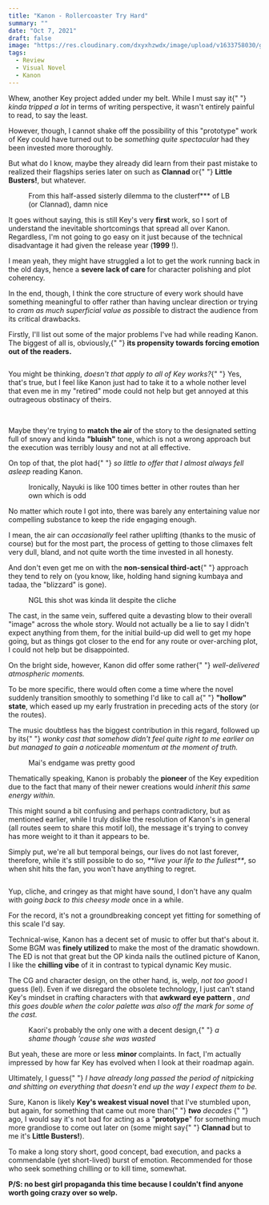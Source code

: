 ```yaml
---
title: "Kanon - Rollercoaster Try Hard"
summary: ""
date: "Oct 7, 2021"
draft: false
image: "https://res.cloudinary.com/dxyxhzwdx/image/upload/v1633758030/gaftonosh/2021/10/kanon-rollercoaster-try-hard-feature.webp"
tags:
  - Review
  - Visual Novel
  - Kanon
---
```


<div className="richtext pb-8">
  <p>
    Whew, another Key project added under my belt. While I must say it{" "}
    <em>kinda tripped a lot</em> in terms of writing perspective, it wasn't
    entirely painful to read, to say the least.
  </p>
  <p>
    However, though, I cannot shake off the possibility of this "prototype" work
    of Key could have turned out to be<em> something quite spectacular </em>had
    they been invested more thoroughly.
  </p>
  <p>
    But what do I know, maybe they already did learn from their past mistake to
    realized their flagships series later on such as <strong>Clannad </strong>or{" "}
    <strong>Little Busters!</strong>, but whatever.
  </p>
  <figure className="kg-card kg-image-card kg-card-hascaption">
    <img
      className="kg-image hoverZoomLink"
      src="http://testghost.mo.cloudinary.net/image/upload/q_80/v1/gaftonosh/2021/10/kanon--9-.webp"
      alt=""
      height={480}
      loading="lazy"
      width={640}
    />
    <figcaption>
      From this half-assed sisterly dilemma to the clusterf*** of LB (or
      Clannad), damn nice
    </figcaption>
  </figure>
  <p>
    It goes without saying, this is still Key's very <strong>first </strong>
    work, so I sort of understand the inevitable shortcomings that spread all over
    Kanon. Regardless, I'm not going to go easy on it just because of the technical
    disadvantage it had given the release year (<strong>1999</strong>
    !).
  </p>
  <p>
    I mean yeah, they might have struggled a lot to get the work running back in
    the old days, hence a <strong>severe lack of care </strong>for character
    polishing and plot coherency.
  </p>
  <p>
    In the end, though, I think the core structure of every work should have
    something meaningful to offer rather than having unclear direction or trying
    to <em>cram as much superficial value as possibl</em>e to distract the
    audience from its critical drawbacks.
  </p>
  <p>
    Firstly, I'll list out some of the major problems I've had while reading
    Kanon. The biggest of all is, obviously,{" "}
    <strong>its propensity towards forcing emotion out of the readers.</strong>
  </p>
  <figure className="kg-card kg-image-card">
    <img
      className="kg-image hoverZoomLink"
      src="http://testghost.mo.cloudinary.net/image/upload/q_80/v1/gaftonosh/2021/10/kanon--13-.webp"
      alt=""
      height={480}
      loading="lazy"
      width={640}
    />
  </figure>
  <div className="special-quote">
    <p className="g-grid__text">
      You might be thinking, <em>doesn't that apply to all of Key works?</em>{" "}
      Yes, that's true, but I feel like Kanon just had to take it to a whole
      nother level that even me in my "retired" mode could not help but get
      annoyed at this outrageous obstinacy of theirs.
    </p>
    <br />
    <p>
      Maybe they're trying to <strong>match the air</strong> of the story to the
      designated setting full of snowy and kinda <strong>"bluish"</strong> tone,
      which is not a wrong approach but the execution was terribly lousy and not
      at all effective.
    </p>
  </div>
  <p>
    On top of that, the plot had{" "}
    <em>so little to offer that I almost always fell asleep</em> reading Kanon.
  </p>
  <figure className="kg-card kg-image-card kg-card-hascaption">
    <img
      className="kg-image hoverZoomLink"
      src="http://testghost.mo.cloudinary.net/image/upload/q_80/v1/gaftonosh/2021/10/kanon--7-.webp"
      alt=""
      height={480}
      loading="lazy"
      width={640}
    />
    <figcaption>
      Ironically, Nayuki is like 100 times better in other routes than her own
      which is odd
    </figcaption>
  </figure>
  <p>
    No matter which route I got into, there was barely any entertaining value
    nor compelling substance to keep the ride engaging enough.
  </p>
  <p>
    I mean, the air can <em>occasionally </em>feel rather uplifting (thanks to
    the music of course) but for the most part, the process of getting to those
    climaxes felt very dull, bland, and not quite worth the time invested in all
    honesty.
  </p>
  <p>
    And don't even get me on with the <strong>non-sensical third-act</strong>{" "}
    approach they tend to rely on (you know, like, holding hand signing kumbaya
    and tadaa, the "blizzard" is gone).
  </p>
  <figure className="kg-card kg-image-card kg-card-hascaption">
    <img
      className="kg-image hoverZoomLink"
      src="http://testghost.mo.cloudinary.net/image/upload/q_80/v1/gaftonosh/2021/10/kanon--10-.webp"
      alt=""
      height={480}
      loading="lazy"
      width={640}
    />
    <figcaption>NGL this shot was kinda lit despite the cliche</figcaption>
  </figure>
  <p>
    The cast, in the same vein, suffered quite a devasting blow to their overall
    "image" across the whole story. Would not actually be a lie to say I didn't
    expect anything from them, for the initial build-up did well to get my hope
    going, but as things got closer to the end for any route or over-arching
    plot, I could not help but be disappointed.
  </p>
  <p>
    On the bright side, however, Kanon did offer some rather{" "}
    <em>well-delivered atmospheric moments.</em>
  </p>
  <p>
    To be more specific, there would often come a time where the novel suddenly
    transition smoothly to something I'd like to call a{" "}
    <strong>"hollow" state</strong>, which eased up my early frustration in
    preceding acts of the story (or the routes).
  </p>
  <p>
    The music doubtless has the biggest contribution in this regard, followed up
    by its{" "}
    <em>
      wonky cast that somehow didn't feel quite right to me earlier on but
      managed to gain a noticeable momentum at the moment of truth.
    </em>
  </p>
  <figure className="kg-card kg-image-card kg-card-hascaption">
    <img
      className="kg-image hoverZoomLink"
      src="http://testghost.mo.cloudinary.net/image/upload/q_80/v1/gaftonosh/2021/10/kanon--15-.webp"
      alt=""
      height={480}
      loading="lazy"
      width={640}
    />
    <figcaption>Mai's endgame was pretty good</figcaption>
  </figure>
  <p>
    Thematically speaking, Kanon is probably the <strong>pioneer </strong>of the
    Key expedition due to the fact that many of their newer creations would
    <em> inherit this same energy within.</em>
  </p>
  <p>
    This might sound a bit confusing and perhaps contradictory, but as mentioned
    earlier, while I truly dislike the resolution of Kanon's in general (all
    routes seem to share this motif lol), the message it's trying to convey has
    more weight to it than it appears to be.
  </p>
  <p>
    Simply put, we're all but temporal beings, our lives do not last forever,
    therefore, while it's still possible to do so,
    <em> **live your life to the fullest**</em>, so when shit hits the fan, you won't
    have anything to regret.
  </p>
  <figure className="kg-card kg-image-card">
    <img
      className="kg-image hoverZoomLink"
      src="http://testghost.mo.cloudinary.net/image/upload/q_80/v1/gaftonosh/2021/10/0022.webp"
      alt=""
      height={480}
      loading="lazy"
      width={640}
    />
  </figure>
  <p>
    Yup, cliche, and cringey as that might have sound, I don't have any qualm
    with <em>going back to this cheesy mode</em> once in a while.
  </p>
  <p>
    For the record, it's not a groundbreaking concept yet fitting for something
    of this scale I'd say.
  </p>
  <p>
    Technical-wise, Kanon has a decent set of music to offer but that's about
    it. Some BGM was <strong>finely utilized </strong>to make the most of the
    dramatic showdown. The ED is not that great but the OP kinda nails the
    outlined picture of Kanon, I like the <strong>chilling vibe</strong>
    <em> </em>of it in contrast to typical dynamic Key music.
  </p>
  <p>
    The CG and character design, on the other hand, is, welp,
    <em> not too good</em> I guess (lel). Even if we disregard the obsolete technology,
    I just can't stand Key's mindset in crafting characters with that <strong>
      awkward eye pattern
    </strong>, <em>and this goes double when the color palette was also off the mark for some of the cast.</em>
  </p>
  <figure className="kg-card kg-image-card kg-card-hascaption">
    <img
      className="kg-image hoverZoomLink"
      src="http://testghost.mo.cloudinary.net/image/upload/q_80/v1/gaftonosh/2021/10/kanon--8-.webp"
      alt=""
      height={480}
      loading="lazy"
      width={640}
    />
    <figcaption>
      Kaori's probably the only one with a decent design,{" "}
      <em>a shame though 'cause she was wasted</em>
    </figcaption>
  </figure>
  <p>
    But yeah, these are more or less <strong>minor </strong>complaints. In fact,
    I'm actually impressed by how far Key has evolved when I look at their
    roadmap again.
  </p>
  <p>
    Ultimately, I guess{" "}
    <em>
      I have already long passed the period of nitpicking and shitting on
      everything that doesn't end up the way I expect them to be.
    </em>
  </p>
  <p>
    Sure, Kanon is likely <strong>Key's weakest visual novel</strong> that I've
    stumbled upon, but again, for something that came out more than{" "}
    <em>
      <strong>two</strong> decades
    </em>{" "}
    ago, I would say it's not bad for acting as a "<strong>prototype</strong>"
    for something much more grandiose to come out later on (some might say{" "}
    <strong>Clannad </strong>but to me it's <strong>Little Busters!</strong>).
  </p>
  <p>
    To make a long story short, good concept, bad execution, and packs a
    commendable (yet short-lived) burst of emotion. Recommended for those who
    seek something chilling or to kill time, somewhat.
  </p>
  <p>
    <strong>
      P/S: no best girl propaganda this time because I couldn't find anyone
      worth going crazy over so welp.
    </strong>
  </p>
</div>
